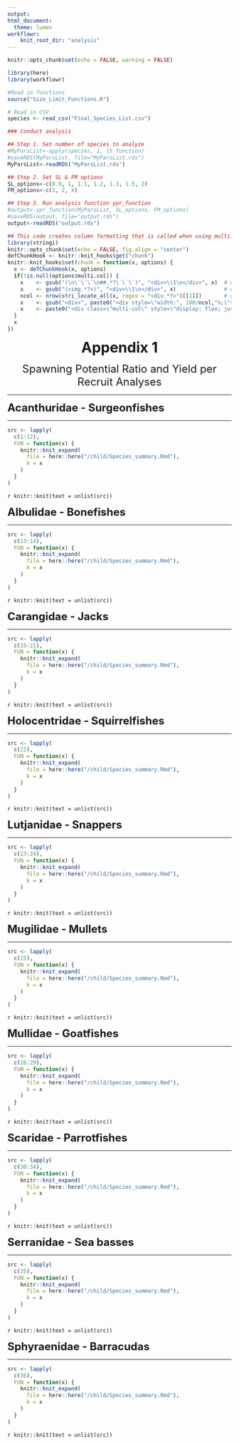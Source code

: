 ```yaml
---
output: 
html_document:
  theme: lumen
workflowr:
    knit_root_dir: "analysis"
---
```

  
```r
knitr::opts_chunk$set(echo = FALSE, warning = FALSE)
```

```r
library(here)
library(workflowr)

#Read in functions
source("Size_Limit_Functions.R")

# Read in CSV
species <- read_csv("Final_Species_List.csv")
```

```r
### Conduct analysis

## Step 1. Set number of species to analyze
#MyParsList<-apply(species, 1, lh_function)
#saveRDS(MyParsList, file="MyParsList.rds")
MyParsList<-readRDS("MyParsList.rds")

## Step 2. Set SL & FM options 
SL_options<-c(0.9, 1, 1.1, 1.2, 1.3, 1.5, 2)
FM_options<-c(1, 2, 4)

## Step 3. Run analysis function ypr_function
#output<-ypr_function(MyParsList, SL_options, FM_options)
#saveRDS(output, file="output.rds")
output<-readRDS("output.rds")
```

```r

## This code creates column formatting that is called when using multi.col=TRUE. Used in positioning two tables/figs side by side
library(stringi)
knitr::opts_chunk$set(echo = FALSE, fig.align = "center")
defChunkHook <- knitr::knit_hooks$get("chunk")
knitr::knit_hooks$set(chunk = function(x, options) {
  x <- defChunkHook(x, options)
  if(!is.null(options$multi.col)) {
    x    <- gsub("(\n\`\`\`\n##.*?\`\`\`)", "<div>\\1\n</div>", x)  # wrap div around output chunks
    x    <- gsub("(<img.*?>)", "<div>\\1\n</div>", x)               # wrap div around plots
    ncol <- nrow(stri_locate_all(x, regex = "<div.*?>")[[1]])       # get the number of div elements created
    x    <- gsub("<div>", paste0("<div style=\"width:", 100/ncol,"%;\">"), x)  # add the width to the divs
    x    <- paste0("<div class=\"multi-col\" style=\"display: flex; justify-content: space-between; align-items: center;\">\n", x, "</div>")  # wrap the mother div around all of the output
  }
  x
})
```

<div align="center"> <font size="+3"> **Appendix 1** </font> 
<div align="center"> <font size="+2"> Spawning Potential Ratio and Yield per Recruit Analyses </font> 

***

<div align="left"> <font size="+2"> **Acanthuridae - Surgeonfishes** </font> 
  
***
  
```r
src <- lapply(
  c(1:12), 
  FUN = function(x) {
    knitr::knit_expand(
      file = here::here("/child/Species_summary.Rmd"), 
      k = x
    )
  }
)
```
`r knitr::knit(text = unlist(src))`

<div align="left"> <font size="+2"> **Albulidae - Bonefishes** </font> 
  
  ***
  
```r
src <- lapply(
  c(13:14), 
  FUN = function(x) {
    knitr::knit_expand(
      file = here::here("/child/Species_summary.Rmd"), 
      k = x
    )
  }
)
```
`r knitr::knit(text = unlist(src))`


<div align="left"> <font size="+2"> **Carangidae - Jacks** </font>  
  
  ***
  
```r
src <- lapply(
  c(15:21), 
  FUN = function(x) {
    knitr::knit_expand(
      file = here::here("/child/Species_summary.Rmd"), 
      k = x
    )
  }
)
```
`r knitr::knit(text = unlist(src))`

<div align="left"> <font size="+2"> **Holocentridae - Squirrelfishes** </font> 
  
  ***
  
```r
src <- lapply(
  c(22), 
  FUN = function(x) {
    knitr::knit_expand(
      file = here::here("/child/Species_summary.Rmd"), 
      k = x
    )
  }
)
```
`r knitr::knit(text = unlist(src))`

<div align="left"> <font size="+2"> **Lutjanidae - Snappers** </font> 
  
  ***
  
```r
src <- lapply(
  c(23:24), 
  FUN = function(x) {
    knitr::knit_expand(
      file = here::here("/child/Species_summary.Rmd"), 
      k = x
    )
  }
)
```
`r knitr::knit(text = unlist(src))`

<div align="left"> <font size="+2"> **Mugilidae - Mullets** </font> 
  
  ***
  
```r
src <- lapply(
  c(25), 
  FUN = function(x) {
    knitr::knit_expand(
      file = here::here("/child/Species_summary.Rmd"), 
      k = x
    )
  }
)
```
`r knitr::knit(text = unlist(src))`

<div align="left"> <font size="+2"> **Mullidae - Goatfishes** </font> 
  
  ***
  
```r
src <- lapply(
  c(26:29), 
  FUN = function(x) {
    knitr::knit_expand(
      file = here::here("/child/Species_summary.Rmd"), 
      k = x
    )
  }
)
```
`r knitr::knit(text = unlist(src))`

<div align="left"> <font size="+2"> **Scaridae - Parrotfishes** </font> 
  
  ***
  
```r
src <- lapply(
  c(30:34), 
  FUN = function(x) {
    knitr::knit_expand(
      file = here::here("/child/Species_summary.Rmd"), 
      k = x
    )
  }
)
```
`r knitr::knit(text = unlist(src))`

<div align="left"> <font size="+2"> **Serranidae - Sea basses** </font>  
  
  ***
  
```r
src <- lapply(
  c(35), 
  FUN = function(x) {
    knitr::knit_expand(
      file = here::here("/child/Species_summary.Rmd"), 
      k = x
    )
  }
)
```
`r knitr::knit(text = unlist(src))`

<div align="left"> <font size="+2"> **Sphyraenidae - Barracudas** </font>  
  
  ***
  
```r
src <- lapply(
  c(36), 
  FUN = function(x) {
    knitr::knit_expand(
      file = here::here("/child/Species_summary.Rmd"), 
      k = x
    )
  }
)
```
`r knitr::knit(text = unlist(src))`
